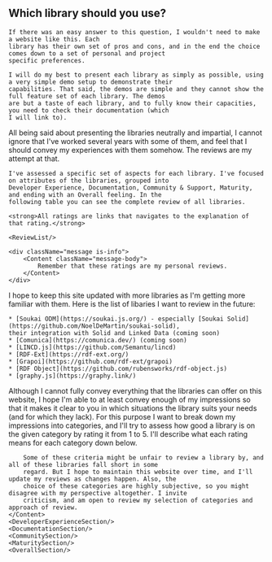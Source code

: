 
<Content id="reviews">
    <h2 className="subtitle is-3">Which library should you use?</h2>

    If there was an easy answer to this question, I wouldn't need to make a website like this. Each
    library has their own set of pros and cons, and in the end the choice comes down to a set of personal and project
    specific preferences.

    I will do my best to present each library as simply as possible, using a very simple demo setup to demonstrate their
    capabilities. That said, the demos are simple and they cannot show the full feature set of each library. The demos
    are but a taste of each library, and to fully know their capacities, you need to check their documentation (which
    I will link to).
</Content>

<AuthorNote title="Library reviews">
    All being said about presenting the libraries neutrally and impartial, I cannot ignore that I've worked several
    years with some of them, and feel that I should convey my experiences with them somehow. The reviews are my attempt
    at that.

    I've assessed a specific set of aspects for each library. I've focused on attributes of the libraries, grouped into
    Developer Experience, Documentation, Community & Support, Maturity, and ending with an Overall feeling. In the
    following table you can see the complete review of all libraries.

    <strong>All ratings are links that navigates to the explanation of that rating.</strong>

    <ReviewList/>

    <div className="message is-info">
        <Content className="message-body">
            Remember that these ratings are my personal reviews.
        </Content>
    </div>
</AuthorNote>

<Content>
    I hope to keep this site updated with more libraries as I'm getting more familiar with them. Here is the list of
    libaries I want to review in the future:

    * [Soukai ODM](https://soukai.js.org/) - especially [Soukai Solid](https://github.com/NoelDeMartin/soukai-solid),
    their integration with Solid and Linked Data (coming soon)
    * [Comunica](https://comunica.dev/) (coming soon)
    * [LINCD.js](https://github.com/Semantu/lincd)
    * [RDF-Ext](https://rdf-ext.org/)
    * [Grapoi](https://github.com/rdf-ext/grapoi)
    * [RDF Object](https://github.com/rubensworks/rdf-object.js)
    * [graphy.js](https://graphy.link/)
</Content>

<AuthorNote title="My opinion on the matter">
    <Content>
        Although I cannot fully convey everything that the libraries can offer on this website, I hope I'm able to at
        least convey enough of my impressions so that it makes it clear to you in which situations the library suits
        your needs (and for which they lack). For this purpose I want to break down my impressions into categories, and
        I'll try to assess how good a library is on the given category by rating it from 1 to 5. I'll describe what each
        rating means for each category down below.

        Some of these criteria might be unfair to review a library by, and all of these libraries fall short in some
        regard. But I hope to maintain this website over time, and I'll update my reviews as changes happen. Also, the
        choice of these categories are highly subjective, so you might disagree with my perspective altogether. I invite
        criticism, and am open to review my selection of categories and approach of review.
    </Content>
    <DeveloperExperienceSection/>
    <DocumentationSection/>
    <CommunitySection/>
    <MaturitySection/>
    <OverallSection/>
</AuthorNote>